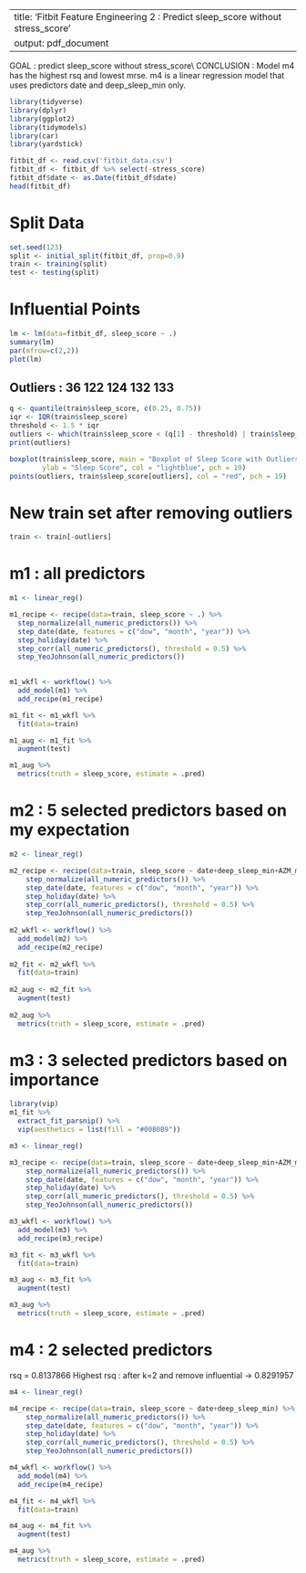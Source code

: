 
---
title: 'Fitbit Feature Engineering 2 : Predict sleep_score without stress_score'
output: pdf_document
---

GOAL : predict sleep_score without stress_score\\
CONCLUSION : Model m4 has the highest rsq and lowest mrse. m4 is a linear regression model that uses predictors date and deep_sleep_min only.

```r
library(tidyverse)
library(dplyr)
library(ggplot2)
library(tidymodels)
library(car)
library(yardstick)
```

```r
fitbit_df <- read.csv('fitbit_data.csv')
fitbit_df <- fitbit_df %>% select(-stress_score)
fitbit_df$date <- as.Date(fitbit_df$date)
head(fitbit_df)
```

# Split Data
```r
set.seed(123)
split <- initial_split(fitbit_df, prop=0.9)
train <- training(split)
test <- testing(split)
```

# Influential Points
```r
lm <- lm(data=fitbit_df, sleep_score ~ .)
summary(lm)
par(mfrow=c(2,2))
plot(lm)
```

## Outliers : 36 122 124 132 133
```r
q <- quantile(train$sleep_score, c(0.25, 0.75))
iqr <- IQR(train$sleep_score)
threshold <- 1.5 * iqr
outliers <- which(train$sleep_score < (q[1] - threshold) | train$sleep_score > (q[2] + threshold))
print(outliers)

boxplot(train$sleep_score, main = "Boxplot of Sleep Score with Outliers",
        ylab = "Sleep Score", col = "lightblue", pch = 19)
points(outliers, train$sleep_score[outliers], col = "red", pch = 19)
```
# New train set after removing outliers
```r
train <- train[-outliers]
```



# m1 : all predictors
```r
m1 <- linear_reg()

m1_recipe <- recipe(data=train, sleep_score ~ .) %>%
  step_normalize(all_numeric_predictors()) %>%
  step_date(date, features = c("dow", "month", "year")) %>%
  step_holiday(date) %>%
  step_corr(all_numeric_predictors(), threshold = 0.5) %>%
  step_YeoJohnson(all_numeric_predictors()) 
  

m1_wkfl <- workflow() %>%
  add_model(m1) %>%
  add_recipe(m1_recipe)

m1_fit <- m1_wkfl %>%
  fit(data=train)

m1_aug <- m1_fit %>% 
  augment(test) 

m1_aug %>% 
  metrics(truth = sleep_score, estimate = .pred)
```

# m2 : 5 selected predictors based on my expectation
```r
m2 <- linear_reg()

m2_recipe <- recipe(data=train, sleep_score ~ date+deep_sleep_min+AZM_minutes+o2_avg+resting_heart_rate) %>%
    step_normalize(all_numeric_predictors()) %>%
    step_date(date, features = c("dow", "month", "year")) %>%
    step_holiday(date) %>%
    step_corr(all_numeric_predictors(), threshold = 0.5) %>%
    step_YeoJohnson(all_numeric_predictors()) 
  
m2_wkfl <- workflow() %>%
  add_model(m2) %>%
  add_recipe(m2_recipe)
  
m2_fit <- m2_wkfl %>%
  fit(data=train)
  
m2_aug <- m2_fit %>% 
  augment(test) 
  
m2_aug %>% 
  metrics(truth = sleep_score, estimate = .pred)
```

# m3 : 3 selected predictors based on importance
```r
library(vip)
m1_fit %>%
  extract_fit_parsnip() %>%
  vip(aesthetics = list(fill = "#00B0B9"))
```

```r
m3 <- linear_reg()

m3_recipe <- recipe(data=train, sleep_score ~ date+deep_sleep_min+AZM_minutes) %>%
    step_normalize(all_numeric_predictors()) %>%
    step_date(date, features = c("dow", "month", "year")) %>%
    step_holiday(date) %>%
    step_corr(all_numeric_predictors(), threshold = 0.5) %>%
    step_YeoJohnson(all_numeric_predictors()) 

m3_wkfl <- workflow() %>%
  add_model(m3) %>%
  add_recipe(m3_recipe)

m3_fit <- m3_wkfl %>%
  fit(data=train)

m3_aug <- m3_fit %>%
  augment(test)

m3_aug %>% 
  metrics(truth = sleep_score, estimate = .pred)
```

# m4 : 2 selected predictors
rsq = 0.8137866	
Highest rsq : after k=2 and remove influential -> 0.8291957	
```r
m4 <- linear_reg()

m4_recipe <- recipe(data=train, sleep_score ~ date+deep_sleep_min) %>%
    step_normalize(all_numeric_predictors()) %>%
    step_date(date, features = c("dow", "month", "year")) %>%
    step_holiday(date) %>%
    step_corr(all_numeric_predictors(), threshold = 0.5) %>%
    step_YeoJohnson(all_numeric_predictors()) 

m4_wkfl <- workflow() %>%
  add_model(m4) %>%
  add_recipe(m4_recipe)

m4_fit <- m4_wkfl %>%
  fit(data=train)

m4_aug <- m4_fit %>%
  augment(test)

m4_aug %>% 
  metrics(truth = sleep_score, estimate = .pred)
```

